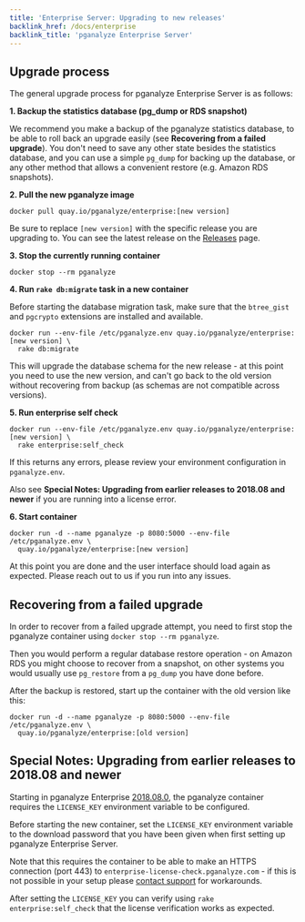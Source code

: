 ```yaml
---
title: 'Enterprise Server: Upgrading to new releases'
backlink_href: /docs/enterprise
backlink_title: 'pganalyze Enterprise Server'
---
```


## Upgrade process

The general upgrade process for pganalyze Enterprise Server is as follows:

**1. Backup the statistics database (pg_dump or RDS snapshot)**

We recommend you make a backup of the pganalyze statistics database, to be able
to roll back an upgrade easily (see **Recovering from a failed upgrade**). You
don't need to save any other state besides the statistics database, and you can
use a simple `pg_dump` for backing up the database, or any other method that
allows a convenient restore (e.g. Amazon RDS snapshots).

**2. Pull the new pganalyze image**

`docker pull quay.io/pganalyze/enterprise:[new version]`

Be sure to replace `[new version]` with the specific release you are upgrading
to. You can see the latest release on the [Releases](releases) page.

**3. Stop the currently running container**

`docker stop --rm pganalyze`

**4. Run `rake db:migrate` task in a new container**

Before starting the database migration task, make sure that the `btree_gist` and `pgcrypto` extensions are installed and available.

```
docker run --env-file /etc/pganalyze.env quay.io/pganalyze/enterprise:[new version] \
  rake db:migrate
```

This will upgrade the database schema for the new release - at this point you need to use the new version,
and can't go back to the old version without recovering from backup (as schemas are not compatible across versions).

**5. Run enterprise self check**

```
docker run --env-file /etc/pganalyze.env quay.io/pganalyze/enterprise:[new version] \
  rake enterprise:self_check
```

If this returns any errors, please review your environment configuration in `pganalyze.env`.

Also see **Special Notes: Upgrading from earlier releases to 2018.08 and newer** if you are running into a license error.

**6. Start container**

```
docker run -d --name pganalyze -p 8080:5000 --env-file /etc/pganalyze.env \
  quay.io/pganalyze/enterprise:[new version]
```

At this point you are done and the user interface should load again as expected. Please reach out to us if you run into any issues.

## Recovering from a failed upgrade

In order to recover from a failed upgrade attempt, you need to first stop the
pganalyze container using `docker stop --rm pganalyze`.

Then you would perform a regular database restore operation - on Amazon RDS you
might choose to recover from a snapshot, on other systems you would usually use
`pg_restore` from a `pg_dump` you have done before.

After the backup is restored, start up the container with the old version like this:

```
docker run -d --name pganalyze -p 8080:5000 --env-file /etc/pganalyze.env \
  quay.io/pganalyze/enterprise:[old version]
```

## Special Notes: Upgrading from earlier releases to 2018.08 and newer

Starting in pganalyze Enterprise [2018.08.0](/docs/enterprise/releases/2018-08-0), the pganalyze
container requires the `LICENSE_KEY` environment variable to be configured.

Before starting the new container, set the `LICENSE_KEY` environment variable to
the download password that you have been given when first setting up pganalyze Enterprise Server.

Note that this requires the container to be able to make an HTTPS connection (port 443) to
`enterprise-license-check.pganalyze.com` - if this is not possible in your setup
please [contact support](mailto:support@pganalyze.com) for workarounds.

After setting the `LICENSE_KEY` you can verify using `rake enterprise:self_check`
that the license verification works as expected.
